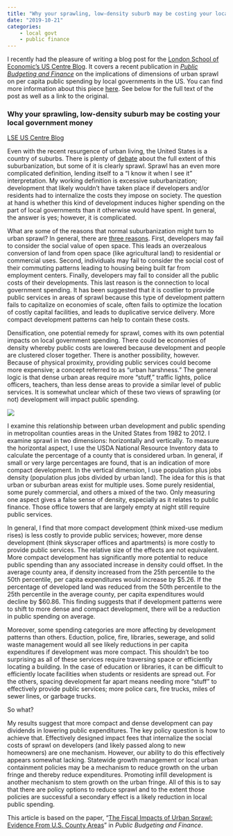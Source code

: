 ```yaml
---
title: "Why your sprawling, low-density suburb may be costing your local government money"
date: "2019-10-21"
categories:
    - local govt
    - public finance
---
```


I recently had the pleasure of writing a blog post for the [London School of Economic's US Centre Blog](https://blogs.lse.ac.uk/usappblog/). It covers a recent publication in [*Public Budgeting and Finance*](https://onlinelibrary.wiley.com/journal/15405850) on the implications of dimensions of urban sprawl on per capita public spending by local governments in the US. You can find more information about this piece [here](/research/fiscal-impact/). See below for the full text of the post as well as a link to the original.


### Why your sprawling, low-density suburb may be costing your local government money

[LSE US Centre Blog](https://blogs.lse.ac.uk/usappblog/2019/10/18/why-your-sprawling-low-density-suburb-may-be-costing-your-local-government-money/)

Even with the recent resurgence of urban living, the United States is a country of suburbs. There is plenty of [debate](https://fivethirtyeight.com/features/how-suburban-are-big-american-cities/) about the full extent of this suburbanization, but some of it is clearly sprawl. Sprawl has an even more complicated definition, lending itself to a "I know it when I see it" interpretation. My working definition is excessive suburbanization; development that likely wouldn't have taken place if developers and/or residents had to internalize the costs they impose on society. The question at hand is whether this kind of development induces higher spending on the part of local governments than it otherwise would have spent. In general, the answer is yes; however, it is complicated.

What are some of the reasons that normal suburbanization might turn to urban sprawl? In general, there are [three reasons](https://journals.sagepub.com/doi/abs/10.1177/016001700761012710). First, developers may fail to consider the social value of open space. This leads an overzealous conversion of land from open space (like agricultural land) to residential or commercial uses. Second, individuals may fail to consider the social cost of their commuting patterns leading to housing being built far from employment centers. Finally, developers may fail to consider all the public costs of their developments. This last reason is the connection to local government spending. It has been suggested that it is costlier to provide public services in areas of sprawl because this type of development pattern fails to capitalize on economies of scale, often fails to optimize the location of costly capital facilities, and leads to duplicative service delivery. More compact development patterns can help to contain these costs.

Densification, one potential remedy for sprawl, comes with its own potential impacts on local government spending. There could be economies of density whereby public costs are lowered because development and people are clustered closer together. There is another possibility, however. Because of physical proximity, providing public services could become more expensive; a concept referred to as "urban harshness." The general logic is that dense urban areas require more "stuff," traffic lights, police officers, teachers, than less dense areas to provide a similar level of public services. It is somewhat unclear which of these two views of sprawling (or not) development will impact public spending.


![](https://blogsmedia.lse.ac.uk/blogs.dir/58/files/2019/10/New-blog-image-test-6.png){fig-align="center"}


I examine this relationship between urban development and public spending in metropolitan counties areas in the United States from 1982 to 2012. I examine sprawl in two dimensions: horizontally and vertically. To measure the horizontal aspect, I use the USDA National Resource Inventory data to calculate the percentage of a county that is considered urban. In general, if small or very large percentages are found, that is an indication of more compact development. In the vertical dimension, I use population plus jobs density (population plus jobs divided by urban land). The idea for this is that urban or suburban areas exist for multiple uses. Some purely residential, some purely commercial, and others a mixed of the two. Only measuring one aspect gives a false sense of density, especially as it relates to public finance. Those office towers that are largely empty at night still require public services.

In general, I find that more compact development (think mixed-use medium rises) is less costly to provide public services; however, more dense development (think skyscraper offices and apartments) is more costly to provide public services. The relative size of the effects are not equivalent. More compact development has significantly more potential to reduce public spending than any associated increase in density could offset. In the average county area, if density increased from the 25th percentile to the 50th percentile, per capita expenditures would increase by $5.26. If the percentage of developed land was reduced from the 50th percentile to the 25th percentile in the average county, per capita expenditures would decline by $60.86. This finding suggests that if development patterns were to shift to more dense and compact development, there will be a reduction in public spending on average.

Moreover, some spending categories are more affecting by development patterns than others. Eduction, police, fire, libraries, sewerage, and solid waste management would all see likely reductions in per capita expenditures if development was more compact. This shouldn't be too surprising as all of these services require traversing space or efficiently locating a building. In the case of education or libraries, it can be difficult to efficiently locate facilities when students or residents are spread out. For the others, spacing development far apart means needing more "stuff" to effectively provide public services; more police cars, fire trucks, miles of sewer lines, or garbage trucks.

So what?

My results suggest that more compact and dense development can pay dividends in lowering public expenditures. The key policy question is how to achieve that. Effectively designed impact fees that internalize the social costs of sprawl on developers (and likely passed along to new homeowners) are one mechanism. However, our ability to do this effectively appears somewhat lacking. Statewide growth management or local urban containment policies may be a mechanism to reduce growth on the urban fringe and thereby reduce expenditures. Promoting infill development is another mechanism to stem growth on the urban fringe. All of this is to say that there are policy options to reduce sprawl and to the extent those policies are successful a secondary effect is a likely reduction in local public spending.

This article is based on the paper, "[The Fiscal Impacts of Urban Sprawl: Evidence From U.S. County Areas](http://dx.doi.org/10.1111/pbaf.12239)" in *Public Budgeting and Finance*.
